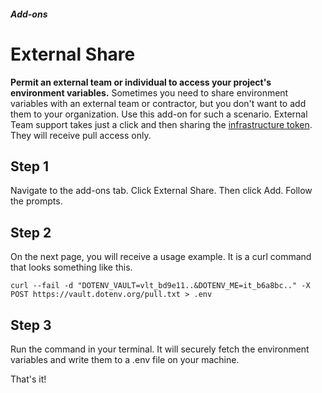 

##### Add-ons
# External Share

**Permit an external team or individual to access your project's environment variables.** Sometimes you need to share environment variables with an external team or contractor, but you don't want to add them to your organization. Use this add-on for such a scenario. External Team support takes just a click and then sharing the [infrastructure token](/docs/security/env-it). They will receive pull access only.

## Step 1

Navigate to the add-ons tab. Click External Share. Then click Add. Follow the prompts.

<ScreenshotBrowser url='/assets/img/cloudinary/Dotenv_2_wvimjt.png' />

## Step 2

On the next page, you will receive a usage example. It is a curl command that looks something like this.

```shell {{ title: "cli" }}
curl --fail -d "DOTENV_VAULT=vlt_bd9e11..&DOTENV_ME=it_b6a8bc.." -X POST https://vault.dotenv.org/pull.txt > .env
```

<ScreenshotBrowser url='/assets/img/cloudinary/Dotenv_3_cob0qz.png' />

## Step 3

Run the command in your terminal. It will securely fetch the environment variables and write them to a .env file on your machine.

<ScreenshotBrowser url='/assets/img/cloudinary/external-share-2_kzdysp.gif' />

That's it!
